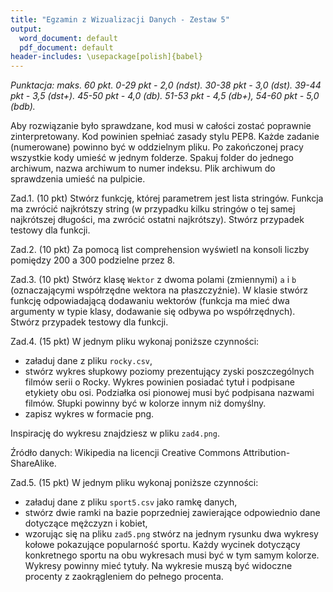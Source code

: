 ```yaml
---
title: "Egzamin z Wizualizacji Danych - Zestaw 5"
output:
  word_document: default
  pdf_document: default
header-includes: \usepackage[polish]{babel}
---
```


*Punktacja: maks. 60 pkt. 0-29 pkt - 2,0 (ndst). 30-38 pkt - 3,0 (dst). 39-44 pkt - 3,5 (dst+). 45-50 pkt - 4,0 (db). 51-53 pkt - 4,5 (db+), 54-60 pkt - 5,0 (bdb).*

Aby rozwiązanie było sprawdzane, kod musi w całości zostać poprawnie zinterpretowany. Kod powinien spełniać zasady stylu PEP8. Każde zadanie (numerowane) powinno być w oddzielnym pliku. Po zakończonej pracy wszystkie kody umieść w jednym folderze. Spakuj folder do jednego archiwum, nazwa archiwum to numer indeksu. Plik archiwum do sprawdzenia umieść na pulpicie.

Zad.1. (10 pkt) Stwórz funkcję, której parametrem jest lista stringów. Funkcja ma zwrócić najkrótszy string (w przypadku kilku stringów o tej samej najkrótszej długości, ma zwrócić ostatni najkrótszy). Stwórz przypadek testowy dla funkcji.

Zad.2. (10 pkt) Za pomocą list comprehension wyświetl na konsoli liczby pomiędzy 200 a 300 podzielne przez 8.

Zad.3. (10 pkt) Stwórz klasę `Wektor` z dwoma polami (zmiennymi) `a` i `b` (oznaczającymi współrzędne wektora na płaszczyźnie). W klasie stwórz funkcję odpowiadającą dodawaniu wektorów (funkcja ma mieć dwa argumenty w typie klasy, dodawanie się odbywa po współrzędnych). Stwórz przypadek testowy dla funkcji.

Zad.4. (15 pkt) W jednym pliku wykonaj poniższe czynności:

* załaduj dane z pliku `rocky.csv`,
* stwórz wykres słupkowy poziomy prezentujący zyski poszczególnych filmów serii o Rocky. Wykres powinien posiadać tytuł i podpisane etykiety obu osi. Podziałka osi pionowej musi być podpisana nazwami filmów. Słupki powinny być w kolorze innym niż domyślny.
* zapisz wykres w formacie png.

Inspirację do wykresu znajdziesz w pliku `zad4.png`.

Źródło danych: Wikipedia na licencji  Creative Commons Attribution-ShareAlike.

Zad.5. (15 pkt) W jednym pliku wykonaj poniższe czynności:

* załaduj dane z pliku `sport5.csv` jako ramkę danych,
* stwórz dwie ramki na bazie poprzedniej zawierające odpowiednio dane dotyczące mężczyzn i kobiet,
* wzorując się na pliku `zad5.png` stwórz na jednym rysunku dwa wykresy kołowe pokazujące popularność sportu. Każdy wycinek dotyczący konkretnego sportu na obu wykresach musi być w tym samym kolorze. Wykresy powinny mieć tytuły. Na wykresie muszą być widoczne procenty z zaokrągleniem do pełnego procenta.

